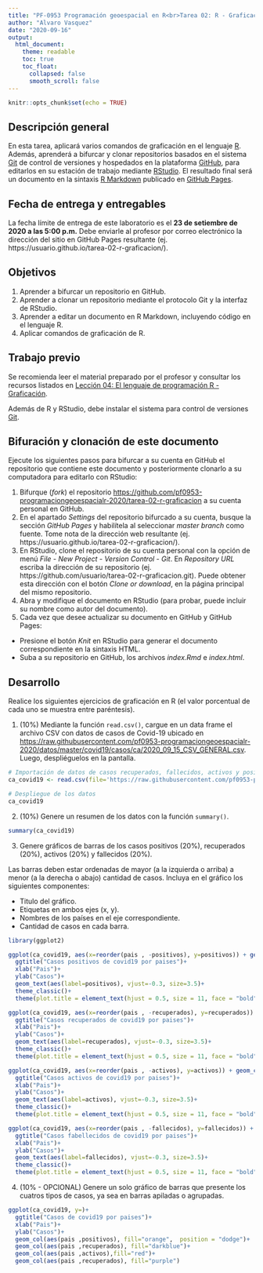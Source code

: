 ---
title: "PF-0953 Programación geoespacial en R<br>Tarea 02: R - Graficación"
author: "Alvaro Vasquez"
date: "2020-09-16"
output:
  html_document:
    theme: readable    
    toc: true
    toc_float:
      collapsed: false
      smooth_scroll: false  
---

```{r setup, include=FALSE}
knitr::opts_chunk$set(echo = TRUE)
```

## Descripción general
En esta tarea, aplicará varios comandos de graficación en el lenguaje [R](https://www.r-project.org/). Además, aprenderá a bifurcar y clonar repositorios basados en el sistema [Git](https://git-scm.com/) de control de versiones y hospedados en la plataforma [GitHub](https://github.com/), para editarlos en su estación de trabajo mediante [RStudio](https://rstudio.com/). El resultado final será un documento en la sintaxis [R Markdown](https://rmarkdown.rstudio.com/) publicado en [GitHub Pages](https://pages.github.com/).

## Fecha de entrega y entregables
La fecha límite de entrega de este laboratorio es el **23 de setiembre de 2020 a las 5:00 p.m.** Debe enviarle al profesor por correo electrónico la dirección del sitio en GitHub Pages resultante (ej. https://usuario.github.io/tarea-02-r-graficacion/).

## Objetivos
1. Aprender a bifurcar un repositorio en GitHub.
2. Aprender a clonar un repositorio mediante el protocolo Git y la interfaz de RStudio.
3. Aprender a editar un documento en R Markdown, incluyendo código en el lenguaje R.
4. Aplicar comandos de graficación de R.

## Trabajo previo
Se recomienda leer el material preparado por el profesor y consultar los recursos listados en [Lección 04: El lenguaje de programación R - Graficación](https://pf0953-programaciongeoespacialr-2020.github.io/leccion-04-r-graficacion/).

Además de R y RStudio, debe instalar el sistema para control de versiones [Git](https://git-scm.com/downloads).

## Bifuración y clonación de este documento
Ejecute los siguientes pasos para bifurcar a su cuenta en GitHub el repositorio que contiene este documento y posteriormente clonarlo a su computadora para editarlo con RStudio:

1. Bifurque (_fork_) el repositorio [https://github.com/pf0953-programaciongeoespacialr-2020/tarea-02-r-graficacion](https://github.com/pf0953-programaciongeoespacialr-2020/tarea-02-r-graficacion) a su cuenta personal en GitHub.
2. En el apartado _Settings_ del repositorio bifurcado a su cuenta, busque la sección _GitHub Pages_ y habilítela al seleccionar _master branch_ como fuente. Tome nota de la dirección web resultante (ej. https://usuario.github.io/tarea-02-r-graficacion/).
3. En RStudio, clone el repositorio de su cuenta personal con la opción de menú _File - New Project - Version Control - Git_. En _Repository URL_ escriba la dirección de su repositorio (ej. https://github.com/usuario/tarea-02-r-graficacion.git). Puede obtener esta dirección con el botón _Clone or download_, en la página principal del mismo repositorio.
4. Abra y modifique el documento en RStudio (para probar, puede incluir su nombre como autor del documento).
5. Cada vez que desee actualizar su documento en GitHub y GitHub Pages:
- Presione el botón _Knit_ en RStudio para generar el documento correspondiente en la sintaxis HTML.
- Suba a su repositorio en GitHub, los archivos _index.Rmd_ e _index.html_.

## Desarrollo
Realice los siguientes ejercicios de graficación en R (el valor porcentual de cada uno se muestra entre paréntesis).

1. (10%) Mediante la función ```read.csv()```, cargue en un data frame el archivo CSV con datos de casos de Covid-19 ubicado en [https://raw.githubusercontent.com/pf0953-programaciongeoespacialr-2020/datos/master/covid19/casos/ca/2020_09_15_CSV_GENERAL.csv](https://raw.githubusercontent.com/pf0953-programaciongeoespacialr-2020/datos/master/covid19/casos/ca/2020_09_15_CSV_GENERAL.csv). Luego, despliéguelos en la pantalla.

```{r}
# Importación de datos de casos recuperados, fallecidos, activos y positivos de Covid-19 en los países de Centroamérica
ca_covid19 <- read.csv(file='https://raw.githubusercontent.com/pf0953-programaciongeoespacialr-2020/datos/master/covid19/casos/ca/2020_09_15_CSV_GENERAL.csv')

# Despliegue de los datos
ca_covid19
```

2. (10%) Genere un resumen de los datos con la función  ```summary() ```.

```{r}
summary(ca_covid19)
```

3. Genere gráficos de barras de los casos positivos (20%), recuperados (20%), activos (20%) y fallecidos (20%).

Las barras deben estar ordenadas de mayor (a la izquierda o arriba) a menor (a la derecha o abajo) cantidad de casos. Incluya en el gráfico los siguientes componentes:

- Titulo del gráfico.  
- Etiquetas en ambos ejes (x, y).  
- Nombres de los países en el eje correspondiente.  
- Cantidad de casos en cada barra.

```{r}
library(ggplot2)
```

```{r}
ggplot(ca_covid19, aes(x=reorder(pais , -positivos), y=positivos)) + geom_col()+
  ggtitle("Casos positivos de covid19 por paises")+
  xlab("Pais")+
  ylab("Casos")+
  geom_text(aes(label=positivos), vjust=-0.3, size=3.5)+
  theme_classic()+ 
  theme(plot.title = element_text(hjust = 0.5, size = 11, face = "bold"))

```

```{r}
ggplot(ca_covid19, aes(x=reorder(pais , -recuperados), y=recuperados)) + geom_col()+
  ggtitle("Casos recuperados de covid19 por paises")+
  xlab("Pais")+
  ylab("Casos")+
  geom_text(aes(label=recuperados), vjust=-0.3, size=3.5)+
  theme_classic()+ 
  theme(plot.title = element_text(hjust = 0.5, size = 11, face = "bold"))
```

```{r}
ggplot(ca_covid19, aes(x=reorder(pais , -activos), y=activos)) + geom_col()+
  ggtitle("Casos activos de covid19 por paises")+
  xlab("Pais")+
  ylab("Casos")+
  geom_text(aes(label=activos), vjust=-0.3, size=3.5)+
  theme_classic()+ 
  theme(plot.title = element_text(hjust = 0.5, size = 11, face = "bold"))
```

```{r}
ggplot(ca_covid19, aes(x=reorder(pais , -fallecidos), y=fallecidos)) + geom_col()+
  ggtitle("Casos fabellecidos de covid19 por paises")+
  xlab("Pais")+
  ylab("Casos")+
  geom_text(aes(label=fallecidos), vjust=-0.3, size=3.5)+
  theme_classic()+ 
  theme(plot.title = element_text(hjust = 0.5, size = 11, face = "bold"))
```
4. (10% - OPCIONAL) Genere un solo gráfico de barras que presente los cuatros tipos de casos, ya sea en barras apiladas o agrupadas.

```{r}
ggplot(ca_covid19, y=)+
  ggtitle("Casos de covid19 por paises")+
  xlab("Pais")+
  ylab("Casos")+
  geom_col(aes(pais ,positivos), fill="orange",  position = "dodge")+
  geom_col(aes(pais ,recuperados), fill="darkblue")+
  geom_col(aes(pais ,activos),fill="red")+
  geom_col(aes(pais ,recuperados), fill="purple")
```
